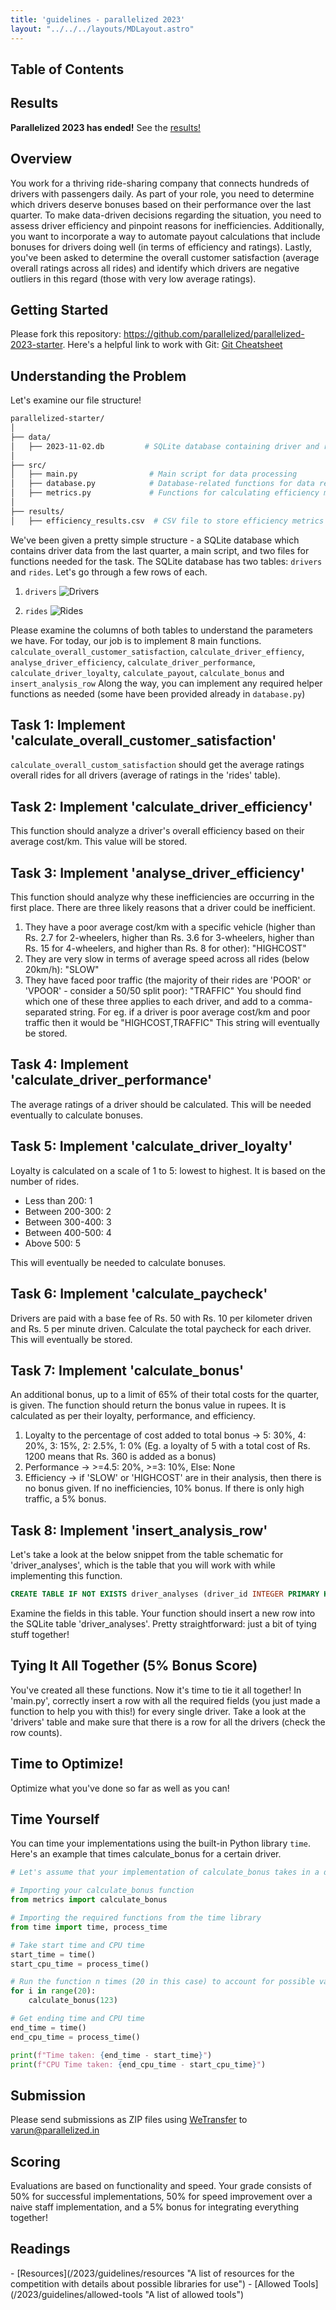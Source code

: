 ```yaml
---
title: 'guidelines - parallelized 2023'
layout: "../../../layouts/MDLayout.astro"
---
```


## Table of Contents  


## Results
**Parallelized 2023 has ended!** See the [results!](/2023/results 'Results for Parallelized 2023')


## Overview
You work for a thriving ride-sharing company that connects hundreds of drivers with passengers daily. As part of your role, you need to determine which drivers deserve bonuses based on their performance over the last quarter. To make data-driven decisions regarding the situation, you need to assess driver efficiency and pinpoint reasons for inefficiencies. Additionally, you want to incorporate a way to automate payout calculations that include bonuses for drivers doing well (in terms of efficiency and ratings). Lastly, you've been asked to determine the overall customer satisfaction (average overall ratings across all rides) and identify which drivers are negative outliers in this regard (those with very low average ratings).

## Getting Started
Please fork this repository: https://github.com/parallelized/parallelized-2023-starter.
Here's a helpful link to work with Git: [Git Cheatsheet](https://education.github.com/git-cheat-sheet-education.pdf)

## Understanding the Problem
Let's examine our file structure!
```bash
parallelized-starter/
│
├── data/
│   ├── 2023-11-02.db         # SQLite database containing driver and ride data
│
├── src/
│   ├── main.py                # Main script for data processing
│   ├── database.py            # Database-related functions for data retrieval and insertion
│   ├── metrics.py             # Functions for calculating efficiency metrics
│
├── results/
│   ├── efficiency_results.csv  # CSV file to store efficiency metrics results
```
We've been given a pretty simple structure - a SQLite database which contains driver data from the last quarter, a main script, and two files for functions needed for the task.
The SQLite database has two tables: `drivers` and `rides`. Let's go through a few rows of each.
1. `drivers`
![Drivers](/guidelines/assets/drivers.png)

2. `rides`
![Rides](/guidelines/assets/rides.png)

Please examine the columns of both tables to understand the parameters we have. For today, our job is to implement 
8 main functions. `calculate_overall_customer_satisfaction`, `calculate_driver_effiency`, `analyse_driver_efficiency`, `calculate_driver_performance`, `calculate_driver_loyalty`, `calculate_payout`, `calculate_bonus` and `insert_analysis_row`
Along the way, you can implement any required helper functions as needed (some have been provided already in `database.py`)

## Task 1: Implement 'calculate_overall_customer_satisfaction'
`calculate_overall_custom_satisfaction` should get the average ratings overall rides for all drivers (average of ratings in the 'rides' table).

## Task 2: Implement 'calculate_driver_efficiency'
This function should analyze a driver's overall efficiency based on their average cost/km.
This value will be stored.

## Task 3: Implement 'analyse_driver_efficiency'
This function should analyze why these inefficiencies are occurring in the first place. There are three likely reasons that a driver could be inefficient.
1. They have a poor average cost/km with a specific vehicle (higher than Rs. 2.7 for 2-wheelers, higher than Rs. 3.6 for 3-wheelers, higher than Rs. 15 for 4-wheelers, and higher than Rs. 8 for other): "HIGHCOST"
2. They are very slow in terms of average speed across all rides (below 20km/h): "SLOW"
3. They have faced poor traffic (the majority of their rides are 'POOR' or 'VPOOR' - consider a 50/50 split poor): "TRAFFIC"
You should find which one of these three applies to each driver, and add to a comma-separated string.
For eg. if a driver is poor average cost/km and poor traffic then it would be "HIGHCOST,TRAFFIC"
This string will eventually be stored. 

## Task 4: Implement 'calculate_driver_performance'
The average ratings of a driver should be calculated. This will be needed eventually to calculate bonuses.

## Task 5: Implement 'calculate_driver_loyalty'
Loyalty is calculated on a scale of 1 to 5: lowest to highest. It is based on the number of rides.
- Less than 200: 1
- Between 200-300: 2
- Between 300-400: 3
- Between 400-500: 4
- Above 500: 5

This will eventually be needed to calculate bonuses.

## Task 6: Implement 'calculate_paycheck'
Drivers are paid with a base fee of Rs. 50 with Rs. 10 per kilometer driven and Rs. 5 per minute driven. Calculate the total paycheck for each driver. This will eventually be stored.

## Task 7: Implement 'calculate_bonus'
An additional bonus, up to a limit of 65% of their total costs for the quarter, is given. The function should return the bonus value in rupees. It is calculated as per their loyalty, performance, and efficiency.
1. Loyalty to the percentage of cost added to total bonus &rarr; 5: 30%, 4: 20%, 3: 15%, 2: 2.5%, 1: 0% (Eg. a loyalty of 5 with a total cost of Rs. 1200 means that Rs. 360 is added as a bonus)
2. Performance &rarr; >=4.5: 20%, >=3: 10%, Else: None
3. Efficiency &rarr; if 'SLOW' or 'HIGHCOST' are in their analysis, then there is no bonus given. If no inefficiencies, 10% bonus. If there is only high traffic, a 5% bonus.

## Task 8: Implement 'insert_analysis_row'
Let's take a look at the below snippet from the table schematic for 'driver_analyses', which is the table that you will work with while implementing this function.
```sql
CREATE TABLE IF NOT EXISTS driver_analyses (driver_id INTEGER PRIMARY KEY NOT NULL, averageSpeed REAL NOT NULL, inefficiencyReason TEXT, payout REAL NOT NULL, bonus REAL NOT NULL);
```
Examine the fields in this table. Your function should insert a new row into the SQLite table 'driver_analyses'. Pretty straightforward: just a bit of tying stuff together!

## Tying It All Together (5% Bonus Score)
You've created all these functions. Now it's time to tie it all together! In 'main.py', correctly insert a row with all the required fields (you just made a function to help you with this!) for every single driver.
Take a look at the 'drivers' table and make sure that there is a row for all the drivers (check the row counts).

## Time to Optimize!
Optimize what you've done so far as well as you can!

## Time Yourself
You can time your implementations using the built-in Python library `time`. Here's an example that times calculate_bonus for a certain driver.
```python
# Let's assume that your implementation of calculate_bonus takes in a driver_id as its only argument, we can time it as below.

# Importing your calculate_bonus function
from metrics import calculate_bonus

# Importing the required functions from the time library
from time import time, process_time

# Take start time and CPU time
start_time = time()
start_cpu_time = process_time()

# Run the function n times (20 in this case) to account for possible variations in run-by-run time
for i in range(20):
    calculate_bonus(123)

# Get ending time and CPU time
end_time = time()
end_cpu_time = process_time()

print(f"Time taken: {end_time - start_time}")
print(f"CPU Time taken: {end_cpu_time - start_cpu_time}")
```

## Submission
Please send submissions as ZIP files using [WeTransfer](https://wetransfer.com) to varun@parallelized.in

## Scoring
Evaluations are based on functionality and speed. Your grade consists of 50% for successful implementations, 50% for speed improvement over a naive staff implementation, and a 5% bonus for integrating everything together!

<h2 id="readings" class="!mb-2">Readings</h2>
<div class="child:!mb-0 child:!mt-1 child:!ml-6">
- [Resources](/2023/guidelines/resources "A list of resources for the competition with details about possible libraries for use")
- [Allowed Tools](/2023/guidelines/allowed-tools "A list of allowed tools")
</div>

